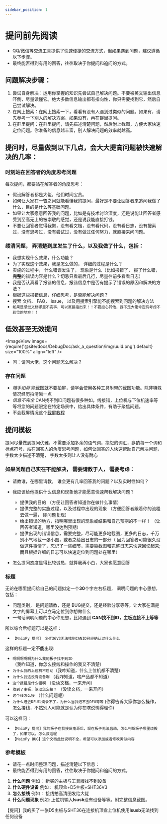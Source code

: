 ```yaml
---
sidebar_position: 1
---
```



# 提问前先阅读

  * QQ/微信等交流工具提供了快速便捷的交流方式，但如果遇到问题，建议遵循以下步骤。
  * 最终能否得到有用的回答，往往取决于你提问和追问的方式。

## 问题解决步骤：

  1. 尝试自身解决：运用你掌握的知识先尝试自己解决问题。不要被英文输出信息吓倒，尽量读懂它。绝大多数信息输出都有指向性，你只需要找到它，然后自己尝试解决。
  2. 在网上搜索：在网上搜索一下，看看有没有人遇到过类似的问题。如果有，请先参考一下别人的解决方案，如果没有，再在群里提问。
  3. 在群里提问：在群里提问，请先描述清楚问题，然后附上截图，方便大家快速定位问题。你准备的信息越丰富，别人解决问题的效率就越高。

## 提问时，尽量做到以下几点，会大大提高问题被快速解决的几率：

### 时刻站在回答者的角度思考问题

  每次提问，都要站在解答者的角度思考：
  * 假设解答者都是大佬，他们时间宝贵。
  * 如何让大家在一瞥之间就能看懂我的提问，最好是不要让回答者来追问我做了什么，目的是什么等基础问题。
  * 如果让大家愿意回答我的问题，比如是有技术讨论深度，还是说能让回答者感受到至高无上的被崇敬的感觉，还是说我能直接打钱。
  * 不要让回答者觉得我懒，没有看文档，没有看代码，没有看日志，没有搜索过，没有思考过，没有尝试过，没有做过任何努力，就直接来问问题。


### 缕清问题， 弄清楚到底发生了什么，以及我做了什么，包括：

  * 我想实现什么效果，什么功能？
  * 为了实现这个效果，我是怎么做的， 详细的过程是什么？
  * 实施的过程中， 什么错误发生了， 现象是什么（比如报错了， 报了什么错，**完整**的错误内容是什么？切忌只看最后几行，尽量往前多看看日志）
  * 我是否认真看了报错的信息，报错信息中是否有提示了错误的原因和解决的方法？
  * 根据这些报错信息，仔细思考，是否能解决问题？
  * 搜索 文档、 FAQ， issue， 以及用搜索引擎能不能搜索到问题的解决方法
  * `如果是感觉文档哪里不完事，可以直接指出来！！不要担心其他，我不是大佬肯定有考虑不到位的地方！！`


## 低效甚至无效提问

  <ImageView image={require('@site/docs/DebugDoc/ask_a_question/img/uuid.png').default} size="100%" align="left" />
  * 问：请问大佬，这个问题怎么解决？

### 存在问题

  * *随手拍屏* 能截图就不要拍屏，请学会使用各种工具附带的截图功能。除非特殊情况经历拍清晰一点
  * *信息不完全* CAN找不到ID问题有很多种如，线接错，上位机与下位机速率等等将您的问题限定在特定场景中，给出具体条件，有助于聚焦问题。
  * 不会截屏情况这个[截屏教程](https://www.bilibili.com/video/BV1LB4y1t7jy/?spm_id_from=333.337.search-card.all.click&vd_source=36affb37d7228751cd1fcbbda487dfdf)
## 提问模板

提问尽量做到提问优雅，不需要添加多余的语气词，抱怨的词汇，斟酌每一个词和标点符号，站在回答人的角度思考问题，如何让回答的人快速帮助自己解决问题， 字数太少描述不清楚， 字数太多则让人没有耐心

### 如果问题自己实在不能解决， 需要请教于人， 需要考虑：

  * 请教谁，在哪里请教， 谁会更有几率回答我的问题？以及实时性如何？

  * 我应该给他提供什么信息和现象他才能愿意快速帮我解决问题？
    * 提供我的目的 （方便让回答者知道你在做什么事情）
    * 提供完整的实施过程，以及过程中出现的现象 （方便回答者跟着你的流程去做一遍， 即问题复现）
    * 给出错误的地方，指明哪里出现的现象或结果和自己预期的不一样！ （让回答者知道，哪里没达到预期）
    * 提供出现的错误信息，需要完整，尽可能更多地截图，更多的日志，千万别小气地截一张小图，或者之给出日志的一部分（ 因为回答者可能很久没做这件事情了，忘记了一些细节，需要靠截图和完整日志来快速回忆起来; 而且根据详细的日志可以快速定位到问题处在哪里）

  * 怎么提问态度显得比较诚恳，就算我再小白，大家也愿意回答

### 标题

  无论在哪里提问给自己的问题拟定一个**30**个字左右标题， 阐明问题的中心思想，包括：
  * 问题类别， 是问题请教，还是 BUG提交，还是经验分享等等。让大家在满是文字的屏幕上可以立马定位到你想做什么
  * 一句话阐明问题的中心你思想，比如遇到 **CAN找不到ID，主板连接不上等等**

  所以综合后标题可以是这样：
  * `【MaixPy 提问】 SHT36V3无法找到CANID已经确认过什么什么`

  这样的标题一定**不能**出现:
  * `啊啊啊啊啊为什么我的板子找不到ID`（我咋知道，你怎么接线和操作的我又不清楚）
  * `为什么我的上位机不启动`（我咋知道，什么上位机都不清楚）
  * `为什么我这没有设备啊` （我咋知道，啥产品都不知道）
  * `这个报错是什么错啊` （没读文档，一来开问）
  * `收到了主板，驱动怎么接？` （没读文档，一来开问）
  * `这个线怎么接` （什么问题呢）
  * `为什么进去DFU后烧录不了，为什么当我进不去DFU等等` (你得告诉大家你怎么操作，怎么接线，不然别人可能就是认为你在瞎说懒得理你)

  可以这样问：
  * `【MaixPy 提问】我的板子在我接反电源后，现在板子无法启动，怎么判断板子哪里烧毁了，如果可以，怎么救活呢`
  * `【MaixPy BUG】这个文档此处说明不全，希望可以添加或者修改类似内容`

### 参考模板

  * 请花一点时间整理问题，描述清楚以下信息：
  * 最终能否得到有用的回答，往往取决于你提问和追问的方式。

  1. **什么问题**     例如： 新买的主板与工具版找不到设备
  2. **什么硬件设备**  例如： 机顶盒+D5主板+SHT36V3
  3. **怎么接线**     例如： 接线拍高清图发给大佬
  4. **什么问题现象**  例如: 上位机输入**lsusb**没有设备等等。附完整信息截图。

  【提问】我的买了一张D5主板与SHT36在连接机顶盒上位机使用**lsusb**无法找到任何设备